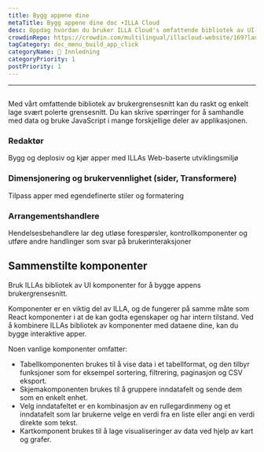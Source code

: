 ```yaml
---
title: Bygg appene dine
metaTitle: Bygg appene dine doc ∙ILLA Cloud
desc: Oppdag hvordan du bruker ILLA Cloud's omfattende bibliotek av UI-komponenter for å bygge svært polerte grensesnitt for programmene dine om minutter.
crowdinRepo: https://crowdin.com/multilingual/illacloud-website/169?languages=no&filter=basic&value=0
tagCategory: doc_menu_build_app_click
categoryName: 👋 Innledning
categoryPriority: 1
postPriority: 1
---
```


* * *

## <h2 hidden>Bygg appene dine</h2>

Med vårt omfattende bibliotek av brukergrensesnitt kan du raskt og enkelt lage svært polerte grensesnitt. Du kan skrive spørringer for å samhandle med data og bruke JavaScript i mange forskjellige deler av applikasjonen.

### Redaktør

Bygg og deplosiv og kjør apper med ILLAs Web-baserte utviklingsmiljø

### Dimensjonering og brukervennlighet (sider, Transformere)

Tilpass apper med egendefinerte stiler og formatering

### Arrangementshandlere

Hendelsesbehandlere lar deg utløse forespørsler, kontrollkomponenter og utføre andre handlinger som svar på brukerinteraksjoner

## Sammenstilte komponenter

Bruk ILLAs bibliotek av UI komponenter for å bygge appens brukergrensesnitt.

Komponenter er en viktig del av ILLA, og de fungerer på samme måte som React komponenter i at de kan godta egenskaper og har intern tilstand. Ved å kombinere ILLAs bibliotek av komponenter med dataene dine, kan du bygge interaktive apper.

Noen vanlige komponenter omfatter:

-   Tabellkomponenten brukes til å vise data i et tabellformat, og den tilbyr funksjoner som for eksempel sortering, filtrering, paginasjon og CSV eksport.
-   Skjemakomponenten brukes til å gruppere inndatafelt og sende dem som en enkelt enhet.
-   Velg inndatafeltet er en kombinasjon av en rullegardinmeny og et inndatafelt som lar brukerne velge en verdi fra en liste eller angi en verdi direkte som tekst.
-   Kartkomponent brukes til å lage visualiseringer av data ved hjelp av kart og grafer.
